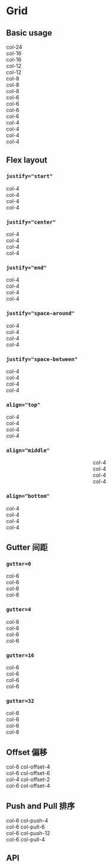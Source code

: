 

<Meta title="05 - Grid 栅格" />

# Grid

## Basic usage

<Row className="demo-row">
  <Col span={24}>
    <div className="demo-row--item">col-24</div>
  </Col>
</Row>

<Row className="demo-row">
  <Col span={16}>
    <div className="demo-row--item">col-16</div>
  </Col>
  <Col span={8}>
    <div className="demo-row--item">col-16</div>
  </Col>
</Row>

<Row className="demo-row">
  <Col span={12}>
    <div className="demo-row--item">col-12</div>
  </Col>
  <Col span={12}>
    <div className="demo-row--item">col-12</div>
  </Col>
</Row>

<Row className="demo-row">
  <Col span={8}>
    <div className="demo-row--item">col-8</div>
  </Col>
  <Col span={8}>
    <div className="demo-row--item">col-8</div>
  </Col>
  <Col span={8}>
    <div className="demo-row--item">col-8</div>
  </Col>
</Row>

<Row className="demo-row">
  <Col span={6}>
    <div className="demo-row--item">col-6</div>
  </Col>
  <Col span={6}>
    <div className="demo-row--item">col-6</div>
  </Col>
  <Col span={6}>
    <div className="demo-row--item">col-6</div>
  </Col>
  <Col span={6}>
    <div className="demo-row--item">col-6</div>
  </Col>
</Row>

<Row className="demo-row">
  <Col span={4}>
    <div className="demo-row--item">col-4</div>
  </Col>
  <Col span={4}>
    <div className="demo-row--item">col-4</div>
  </Col>
  <Col span={4}>
    <div className="demo-row--item">col-4</div>
  </Col>
  <Col span={4}>
    <div className="demo-row--item">col-4</div>
  </Col>
</Row>

## Flex layout

### `justify="start"`

<Row className="demo-row" justify="start">
  <Col span={4}>
    <div className="demo-row--item">col-4</div>
  </Col>
  <Col span={4}>
    <div className="demo-row--item">col-4</div>
  </Col>
  <Col span={4}>
    <div className="demo-row--item">col-4</div>
  </Col>
  <Col span={4}>
    <div className="demo-row--item">col-4</div>
  </Col>
</Row>

### `justify="center"`

<Row className="demo-row" justify="center">
  <Col span={4}>
    <div className="demo-row--item">col-4</div>
  </Col>
  <Col span={4}>
    <div className="demo-row--item">col-4</div>
  </Col>
  <Col span={4}>
    <div className="demo-row--item">col-4</div>
  </Col>
  <Col span={4}>
    <div className="demo-row--item">col-4</div>
  </Col>
</Row>

### `justify="end"`

<Row className="demo-row" justify="end">
  <Col span={4}>
    <div className="demo-row--item">col-4</div>
  </Col>
  <Col span={4}>
    <div className="demo-row--item">col-4</div>
  </Col>
  <Col span={4}>
    <div className="demo-row--item">col-4</div>
  </Col>
  <Col span={4}>
    <div className="demo-row--item">col-4</div>
  </Col>
</Row>

### `justify="space-around"`

<Row className="demo-row" justify="space-around">
  <Col span={4}>
    <div className="demo-row--item">col-4</div>
  </Col>
  <Col span={4}>
    <div className="demo-row--item">col-4</div>
  </Col>
  <Col span={4}>
    <div className="demo-row--item">col-4</div>
  </Col>
  <Col span={4}>
    <div className="demo-row--item">col-4</div>
  </Col>
</Row>

### `justify="space-between"`

<Row className="demo-row" justify="space-between">
  <Col span={4}>
    <div className="demo-row--item">col-4</div>
  </Col>
  <Col span={4}>
    <div className="demo-row--item">col-4</div>
  </Col>
  <Col span={4}>
    <div className="demo-row--item">col-4</div>
  </Col>
  <Col span={4}>
    <div className="demo-row--item">col-4</div>
  </Col>
</Row>

### `align="top"`

<Row className="demo-row" justify="center" align="top">
  <Col span={4}>
    <div className="demo-row--item" style={{ height: 100 }}>
      col-4
    </div>
  </Col>
  <Col span={4}>
    <div className="demo-row--item" style={{ height: 80 }}>
      col-4
    </div>
  </Col>
  <Col span={4}>
    <div className="demo-row--item" style={{ height: 150 }}>
      col-4
    </div>
  </Col>
  <Col span={4}>
    <div className="demo-row--item" style={{ height: 120 }}>
      col-4
    </div>
  </Col>
</Row>

### `align="middle"`

<Row className="demo-row" justify="space-around" align="middle">
  <Col span={4}>
    <div className="demo-row--item" style={{ height: 100 }}>
      col-4
    </div>
  </Col>
  <Col span={4}>
    <div className="demo-row--item" style={{ height: 80 }}>
      col-4
    </div>
  </Col>
  <Col span={4}>
    <div className="demo-row--item" style={{ height: 150 }}>
      col-4
    </div>
  </Col>
  <Col span={4}>
    <div className="demo-row--item" style={{ height: 120 }}>
      col-4
    </div>
  </Col>
</Row>

### `align="bottom"`

<Row className="demo-row" justify="space-between" align="bottom">
  <Col span={4}>
    <div className="demo-row--item" style={{ height: 100 }}>
      col-4
    </div>
  </Col>
  <Col span={4}>
    <div className="demo-row--item" style={{ height: 80 }}>
      col-4
    </div>
  </Col>
  <Col span={4}>
    <div className="demo-row--item" style={{ height: 150 }}>
      col-4
    </div>
  </Col>
  <Col span={4}>
    <div className="demo-row--item" style={{ height: 120 }}>
      col-4
    </div>
  </Col>
</Row>

## Gutter 间距

### `gutter=0`

<Row className="demo-row" gutter={0}>
  <Col span={6}>
    <div className="demo-row--item">col-6</div>
  </Col>
  <Col span={6}>
    <div className="demo-row--item">col-6</div>
  </Col>
  <Col span={6}>
    <div className="demo-row--item">col-6</div>
  </Col>
  <Col span={6}>
    <div className="demo-row--item">col-6</div>
  </Col>
</Row>

### `gutter=4`

<Row className="demo-row" gutter={4}>
  <Col span={6}>
    <div className="demo-row--item">col-6</div>
  </Col>
  <Col span={6}>
    <div className="demo-row--item">col-6</div>
  </Col>
  <Col span={6}>
    <div className="demo-row--item">col-6</div>
  </Col>
  <Col span={6}>
    <div className="demo-row--item">col-6</div>
  </Col>
</Row>

### `gutter=16`

<Row className="demo-row" gutter={16}>
  <Col span={6}>
    <div className="demo-row--item">col-6</div>
  </Col>
  <Col span={6}>
    <div className="demo-row--item">col-6</div>
  </Col>
  <Col span={6}>
    <div className="demo-row--item">col-6</div>
  </Col>
  <Col span={6}>
    <div className="demo-row--item">col-6</div>
  </Col>
</Row>

### `gutter=32`

<Row className="demo-row" gutter={32}>
  <Col span={6}>
    <div className="demo-row--item">col-6</div>
  </Col>
  <Col span={6}>
    <div className="demo-row--item">col-6</div>
  </Col>
  <Col span={6}>
    <div className="demo-row--item">col-6</div>
  </Col>
  <Col span={6}>
    <div className="demo-row--item">col-6</div>
  </Col>
</Row>

## Offset 偏移

<Row className="demo-row" gutter={0}>
  <Col span={6} offset={4}>
    <div className="demo-row--item">col-6 col-offset-4</div>
  </Col>
  <Col span={6} offset={6}>
    <div className="demo-row--item">col-6 col-offset-6</div>
  </Col>
</Row>

<Row className="demo-row" gutter={0}>
  <Col span={4} offset={2}>
    <div className="demo-row--item">col-4 col-offset-2</div>
  </Col>
  <Col span={6} offset={4}>
    <div className="demo-row--item">col-6 col-offset-4</div>
  </Col>
</Row>

## Push and Pull 排序

<Row className="demo-row" gutter={0}>
  <Col span={6} push={6}>
    <div className="demo-row--item">col-6 col-push-4</div>
  </Col>
  <Col span={6} pull={6}>
    <div className="demo-row--item">col-6 col-pull-6</div>
  </Col>
</Row>

<Row className="demo-row" gutter={0}>
  <Col span={6} push={12}>
    <div className="demo-row--item">col-6 col-push-12</div>
  </Col>
  <Col span={6} pull={4}>
    <div className="demo-row--item">col-6 col-pull-4</div>
  </Col>
</Row>

## API

<Props of={Row} />
<Props of={Col} />
